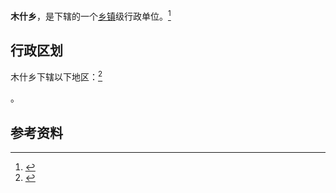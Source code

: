 {{中国乡级行政区|65/31/21/211/000}}

'''木什乡'''，是{{PRC admin/fullname|65/31/21/211/000|3}}下辖的一个[[乡镇|乡镇]]级行政单位。<ref>{{PRC admin/ref sgc|{{PRC admin/parent|65/31/21/211/000}}}}</ref>

== 行政区划 ==

木什乡下辖以下地区：<ref>{{PRC admin/ref sgc|65/31/21/211/000}}</ref>

{{PRC admin/children|65/31/21/211/000}}。

== 参考资料 ==

{{reflist}}

{{行政区划小作品}}
{{PRC admin/navcat|65/31/21/211/000}}